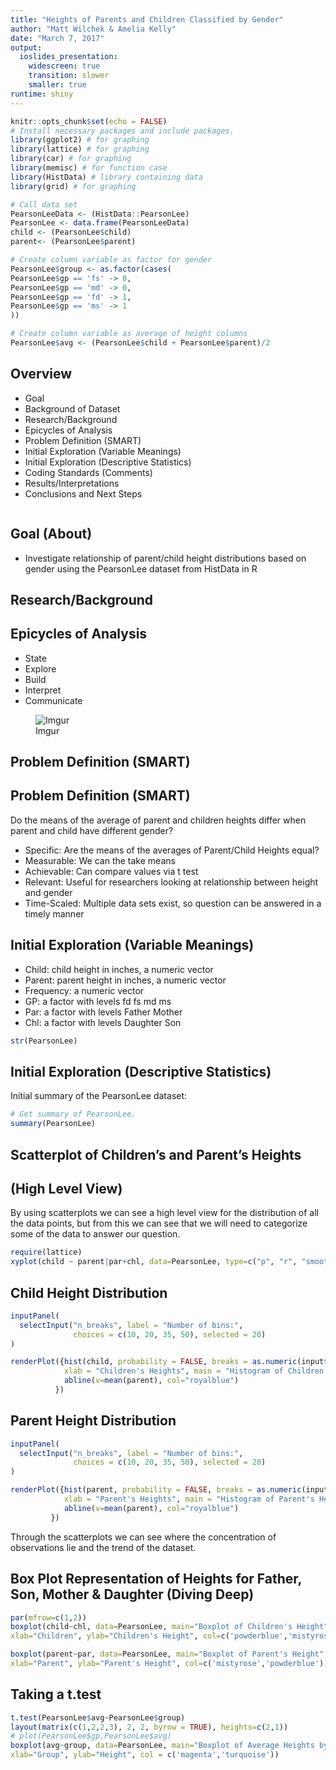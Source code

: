 ---
title: "Heights of Parents and Children Classified by Gender"
author: "Matt Wilchek & Amelia Kelly"
date: "March 7, 2017"
output:
  ioslides_presentation:
    widescreen: true
    transition: slower
    smaller: true
runtime: shiny
---
```{r setup, include=FALSE}
knitr::opts_chunk$set(echo = FALSE)
# Install necessary packages and include packages.
library(ggplot2) # for graphing
library(lattice) # for graphing
library(car) # for graphing
library(memisc) # for function case
library(HistData) # library containing data
library(grid) # for graphing

# Call data set
PearsonLeeData <- (HistData::PearsonLee) 
PearsonLee <- data.frame(PearsonLeeData)
child <- (PearsonLee$child)
parent<- (PearsonLee$parent)

# Create column variable as factor for gender
PearsonLee$group <- as.factor(cases(
PearsonLee$gp == 'fs' -> 0,
PearsonLee$gp == 'md' -> 0,
PearsonLee$gp == 'fd' -> 1,
PearsonLee$gp == 'ms' -> 1
))

# Create column variable as average of height columns
PearsonLee$avg <- (PearsonLee$child + PearsonLee$parent)/2
```

## Overview
- Goal
- Background of Dataset
- Research/Background
- Epicycles of Analysis
- Problem Definition (SMART)
- Initial Exploration (Variable Meanings)
- Initial Exploration (Descriptive Statistics)
- Coding Standards (Comments)
- Results/Interpretations
- Conclusions and Next Steps
```{rcpp}

```

## Goal (About)

- Investigate relationship of parent/child height distributions based on gender using the PearsonLee dataset from HistData in R

## Research/Background

## Epicycles of Analysis
- State
- Explore
- Build
- Interpret
- Communicate

![Imgur](http://i.imgur.com/ygA3oT3.png)


## Problem Definition (SMART)
## Problem Definition (SMART)

Do the means of the average of parent and children heights differ when parent and child have different gender?

- Specific: Are the means of the averages of Parent/Child Heights equal?
- Measurable: We can the take means
- Achievable: Can compare values via t test
- Relevant: Useful for researchers looking at relationship between height and gender
- Time-Scaled: Multiple data sets exist, so question can be answered in a timely manner

## Initial Exploration (Variable Meanings)
- Child: child height in inches, a numeric vector
- Parent: parent height in inches, a numeric vector
- Frequency: a numeric vector
- GP: a factor with levels fd fs md ms
- Par: a factor with levels Father Mother
- Chl: a factor with levels Daughter Son

```{r echo=FALSE}
str(PearsonLee)
```

## Initial Exploration (Descriptive Statistics)
Initial summary of the PearsonLee dataset:

```{r echo=FALSE}
# Get summary of PearsonLee.
summary(PearsonLee)
```


## Scatterplot of Children's and Parent's Heights 
## (High Level View)
By using scatterplots we can see a high level view for the distribution of all the data points, but from this we can see that we will need to categorize some of the data to answer our question.
```{r echo=FALSE}
require(lattice)
xyplot(child ~ parent|par+chl, data=PearsonLee, type=c("p", "r", "smooth"), col.line="red")
```

## Child Height Distribution {.smaller}

```{r echo=FALSE}
inputPanel(
  selectInput("n_breaks", label = "Number of bins:",
              choices = c(10, 20, 35, 50), selected = 20)
)

renderPlot({hist(child, probability = FALSE, breaks = as.numeric(input$n_breaks),
            xlab = "Children's Heights", main = "Histogram of Children's Heights", col="deepskyblue", plot = TRUE)
            abline(v=mean(parent), col="royalblue")
          })

```

## Parent Height Distribution {.smaller}

```{r echo=FALSE}
inputPanel(
  selectInput("n_breaks", label = "Number of bins:",
              choices = c(10, 20, 35, 50), selected = 20)
)

renderPlot({hist(parent, probability = FALSE, breaks = as.numeric(input$n_breaks),
            xlab = "Parent's Heights", main = "Histogram of Parent's Heights", col="deepskyblue", plot = TRUE)
            abline(v=mean(parent), col="royalblue")
         })
```

Through the scatterplots we can see where the concentration of observations lie and the trend of the dataset.

## Box Plot Representation of Heights for Father, Son, Mother & Daughter \n(Diving Deep)

```{r echo=FALSE}
par(mfrow=c(1,2))
boxplot(child~chl, data=PearsonLee, main="Boxplot of Children's Height",
xlab="Children", ylab="Children's Height", col=c('powderblue','mistyrose'))

boxplot(parent~par, data=PearsonLee, main="Boxplot of Parent's Height",
xlab="Parent", ylab="Parent's Height", col=c('mistyrose','powderblue'))
```

## Taking a t.test

```{r echo=FALSE}
t.test(PearsonLee$avg~PearsonLee$group) 
layout(matrix(c(1,2,2,3), 2, 2, byrow = TRUE), heights=c(2,1))
# plot(PearsonLee$gp,PearsonLee$avg)
boxplot(avg~group, data=PearsonLee, main="Boxplot of Average Heights by Group",
xlab="Group", ylab="Height", col = c('magenta','turquoise'))
```
